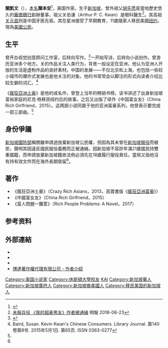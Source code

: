 {{blpsources|time=2016-04-11T07:43:58+00:00}}
{{Expand language| en }}
'''關凱文'''（{{lang-en|'''Kevin Kwan'''}}），[[本名|本名]]'''關本安'''<ref>{{cite news |author=黃靈美 |author2=樂雨婷（譯） |date=2018-08-03 |title=《瘋狂亞洲富豪》凸顯華僑的多樣性 |url=https://sampan.org/zh-hant/2018/08/瘋狂亞洲富豪凸顯華僑的多樣性/ |newspaper=舢舨 |location= |access-date= |archive-url=https://web.archive.org/web/20180804122651/https://sampan.org/zh-hant/2018/08/%e7%98%8b%e7%8b%82%e4%ba%9e%e6%b4%b2%e5%af%8c%e8%b1%aa%e5%87%b8%e9%a1%af%e8%8f%af%e5%83%91%e7%9a%84%e5%a4%9a%e6%a8%a3%e6%80%a7/ |archive-date=2018-08-04 |dead-url=yes }}</ref>，美国作家。生于[[新加坡|新加坡]]，曾外祖父[[胡先愿|胡先愿]]是當地歷史悠久的[[華僑銀行|華僑銀行]]創辦董事，祖父关伯谦（Arthur P. C. Kwan）是眼科醫生<ref name=":0">[https://news.mingpao.com/pns/dailynews/web_tc/article/20180823/s00014/1534961619725 未服兵役 《我的超豪男友》作者被通緝] {{Wayback|url=https://news.mingpao.com/pns/dailynews/web_tc/article/20180823/s00014/1534961619725 |date=20180824115721 }} 明報 2018-08-23</ref>。其高祖[[关元昌|关元昌]]则是中国牙医先驱。其在星洲接受了早期教育，11歲隨家人移民美國[[纽约|纽约]]，現為[[美国公民|美國公民]]。

== 生平 ==
曾开办视觉创意顾问工作室，后转向写作。<ref>{{Cite web |url=http://ihl.cankaoxiaoxi.com/2015/1225/1037449.shtml |title=关于中国，值得关注的10本书 |accessdate=2016-01-06 |archive-date=2016-05-07 |archive-url=https://web.archive.org/web/20160507212413/http://ihl.cankaoxiaoxi.com/2015/1225/1037449.shtml |dead-url=no }}</ref>一开始写诗，后转向小说创作。曾游历亚洲多个地方。关的作品关注人类行为，背景一般设定在亚洲，他认为亚洲人开放的生活是虚构作品的良好素材。中国的发展——不仅北京和上海，也包括一些较小城市的爆炸式发展也是他关注的对象。他的书常常会以脚注的形式向读者介绍比较生僻的词汇。<ref name="Baird">Baird, Susan. Kevin Kwan's Chinese Consumers. Library Journal. 第140卷第8号. 2015年5月1日. 第65页. ISSN 0363-0277</ref>

《[[瘋狂亞洲富豪|瘋狂亞洲土豪]]》是他的成名作，曾登上当年的畅销书榜。该书讲述了出身新加坡富裕家庭的尼克·杨移民纽约后的故事。之后又出版了续作《中国富女友》（China Rich Girlfriend，2015）。这两部小说同属于他的亚洲富豪系列，他曾表示要完成一部三部曲。<ref name="Baird" />

== 身份爭議 ==
[[新加坡国防部|新加坡國防部]]稱關雖申請過放棄新加坡公民權，但因為其未曾在[[新加坡国民服役|新加坡服役]]而被拒，聲明其因違反國民服役義務而正被通緝。因新加坡不容許年滿21歲國民持雙重國籍，而申請放棄新加坡籍依法例必須先在18歲履行服役責任。當局又指他沒有持有效文件而在海外長期居留<ref name=":0" />。

== 著作 ==
*《瘋狂亞洲土豪》（Crazy Rich Asians，2013，高寶書版《[[瘋狂亞洲富豪|瘋狂亞洲富豪]]》）
*《中國富女友》（China Rich Girlfriend，2015）
*《富人問題一籮筐》（Rich People Problems: A Novel，2017）

==参考资料==
{{reflist}}

== 外部連結 ==
*{{official|http://www.kevinkwanbooks.com/}}
*{{imdb name|5858664}}
*{{douban people|1392343}}
*[https://www.bardonchinese.com/admin/author/front/press.php?id=2538 博達著作權代理有限公司 - 作者介紹]{{Dead link|date=2020年6月 |bot=InternetArchiveBot |fix-attempted=yes }}

{{authority control}}
{{DEFAULTSORT:G}}
[[Category:美国小说家|Category:美国小说家]]
[[Category:休斯頓大學校友|Category:休斯頓大學校友]]
[[Category:关姓|KAI]]
[[Category:新加坡華人|Category:新加坡華人]]
[[Category:新加坡廣府人|Category:新加坡廣府人]]
[[Category:新加坡裔美國人|Category:新加坡裔美國人]]
[[Category:移民美国的新加坡人|Category:移民美国的新加坡人]]
